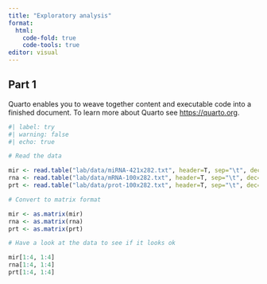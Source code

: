 ```yaml
---
title: "Exploratory analysis"
format: 
  html:
    code-fold: true
    code-tools: true
editor: visual
---
```


## Part 1

Quarto enables you to weave together content and executable code into a finished document. To learn more about Quarto see <https://quarto.org>.


```r
#| label: try
#| warning: false
#| echo: true

# Read the data

mir <- read.table("lab/data/miRNA-421x282.txt", header=T, sep="\t", dec=".")
rna <- read.table("lab/data/mRNA-100x282.txt", header=T, sep="\t", dec=".")
prt <- read.table("lab/data/prot-100x282.txt", header=T, sep="\t", dec=".")

# Convert to matrix format

mir <- as.matrix(mir)
rna <- as.matrix(rna)
prt <- as.matrix(prt)

# Have a look at the data to see if it looks ok

mir[1:4, 1:4]
rna[1:4, 1:4]
prt[1:4, 1:4]
```
